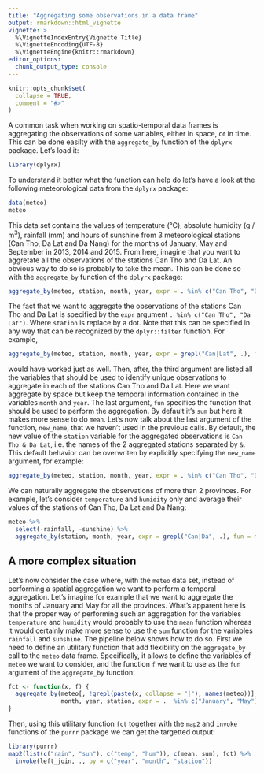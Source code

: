 ```yaml
---
title: "Aggregating some observations in a data frame"
output: rmarkdown::html_vignette
vignette: >
  %\VignetteIndexEntry{Vignette Title}
  %\VignetteEncoding{UTF-8}
  %\VignetteEngine{knitr::rmarkdown}
editor_options: 
  chunk_output_type: console
---
```


```r
knitr::opts_chunk$set(
  collapse = TRUE,
  comment = "#>"
)
```

A common task when working on spatio-temporal data frames is aggregating the
observations of some variables, either in space, or in time. This can be done
easilty with the `aggregate_by` function of the `dplyrx` package. Let's load it:

```r
library(dplyrx)
```

To understand it better what the function can help do let's have a  look at the
following meteorological data from the `dplyrx` package:

```r
data(meteo)
meteo
```

This data set contains the values of temperature (°C), absolute humidity
(g / m$^3$), rainfall (mm) and hours of sunshine from 3 meteorological stations
(Can Tho, Da Lat and Da Nang) for the months of January, May and September in
2013, 2014 and 2015. From here, imagine that you want to aggretate all the
observations of the stations Can Tho and Da Lat. An obvious way to do so is
probably to take the mean. This can be done so with the `aggregate_by` function
of the `dplyrx` package:

```r
aggregate_by(meteo, station, month, year, expr = . %in% c("Can Tho", "Da Lat"), fun = mean)
```

The fact that we want to aggregate the observations of the stations Can Tho and
Da Lat is specified by the `expr` argument `. %in% c("Can Tho", "Da Lat")`.
Where `station` is replace by a dot.
Note that this can be specified in any way that can be recognized by the
`dplyr::filter` function. For example,

```r
aggregate_by(meteo, station, month, year, expr = grepl("Can|Lat", .), fun = mean)
```

would have worked just as well. Then, after, the third argument are listed all
the variables that should be used to identify unique observations to aggregate
in each of the stations Can Tho and Da Lat. Here we want aggregate by space but
keep the temporal information contained in the variables `month` and `year`. The
last argument, `fun` specifies the function that should be used to perform the
aggregation. By default it's `sum` but here it makes more sense to do `mean`.
Let's now talk about the last argument of the function, `new_name`, that we
haven't used in the previous calls. By default, the new value of the `station`
variable for the aggregated observations is `Can Tho & Da Lat`, i.e. the names
of the 2 aggregated stations separated by `&`. This default behavior can be
overwriten by explicitly specifying the `new_name` argument, for example:

```r
aggregate_by(meteo, station, month, year, expr = . %in% c("Can Tho", "Da Lat"), fun = mean, new_name = "mean of CT and DL")
```

We can naturally aggregate the observations of more than 2 provinces. For
example, let's consider `temperature` and `humidity` only and average their
values of the stations of Can Tho, Da Lat and Da Nang:

```r
meteo %>%
  select(-rainfall, -sunshine) %>% 
  aggregate_by(station, month, year, expr = grepl("Can|Da", .), fun = mean)
```

## A more complex situation

Let's now consider the case where, with the `meteo` data set, instead of
performing a spatial aggregation we want to  perform a temporal aggregation.
Let's imagine for example that we want to aggregate the months of January and
May for all the provinces. What's apparent here is that the proper way of
performing such an aggregation for the variables `temperature` and `humidity`
would probably to use the `mean` function whereas it would certainly make more
sense to use the `sum` function for the variables `rainfall` and `sunshine`. The
pipeline below shows how to do so. First we need to define an utilitary function
that add flexibility on the `aggregate_by` call to the `meteo` data frame.
Specifically, it allows to define the variables of `meteo` we want to consider,
and the function `f` we want to use as the `fun` argument of the `aggregate_by`
function:

```r
fct <- function(x, f) {
  aggregate_by(meteo[, !grepl(paste(x, collapse = "|"), names(meteo))],
               month, year, station, expr = .  %in% c("January", "May"), fun = f)
}
```

Then, using this utilitary function `fct` together with the `map2` and `invoke`
functions of the `purrr` package we can get the targetted output:

```r
library(purrr)
map2(list(c("rain", "sun"), c("temp", "hum")), c(mean, sum), fct) %>% 
  invoke(left_join, ., by = c("year", "month", "station"))
```

